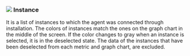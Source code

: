 ### ![](/img/number-01.png) Instance

It is a list of instances to which the agent was connected through installation. The colors of instances match the ones on the graph chart in the middle of the screen. If the color changes to gray when an instance is selected, it is in the deselected state. The data of the instances that have been deselected from each metric and graph chart, are excluded.
